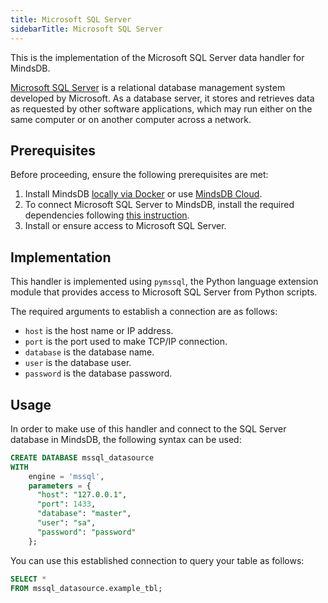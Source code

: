 ```yaml
---
title: Microsoft SQL Server
sidebarTitle: Microsoft SQL Server
---
```


This is the implementation of the Microsoft SQL Server data handler for MindsDB.

[Microsoft SQL Server](https://www.microsoft.com/en-us/sql-server) is a relational database management system developed by Microsoft. As a database server, it stores and retrieves data as requested by other software applications, which may run either on the same computer or on another computer across a network.

## Prerequisites

Before proceeding, ensure the following prerequisites are met:

1. Install MindsDB [locally via Docker](https://docs.mindsdb.com/setup/self-hosted/docker) or use [MindsDB Cloud](https://cloud.mindsdb.com/).
2. To connect Microsoft SQL Server to MindsDB, install the required dependencies following [this instruction](/setup/self-hosted/docker#install-dependencies).
3. Install or ensure access to Microsoft SQL Server.

## Implementation

This handler is implemented using `pymssql`, the Python language extension module that provides access to Microsoft SQL Server from Python scripts.

The required arguments to establish a connection are as follows:

* `host` is the host name or IP address.
* `port` is the port used to make TCP/IP connection.
* `database` is the database name.
* `user` is the database user.
* `password` is the database password.

## Usage

In order to make use of this handler and connect to the SQL Server database in MindsDB, the following syntax can be used:

```sql
CREATE DATABASE mssql_datasource
WITH
    engine = 'mssql',
    parameters = {
      "host": "127.0.0.1",
      "port": 1433,
      "database": "master",
      "user": "sa",
      "password": "password"
    };
```

You can use this established connection to query your table as follows:

```sql
SELECT *
FROM mssql_datasource.example_tbl;
```

